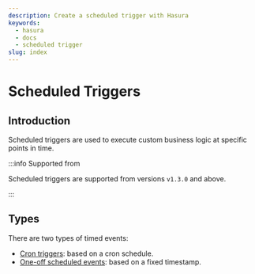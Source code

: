 ```yaml
---
description: Create a scheduled trigger with Hasura
keywords:
  - hasura
  - docs
  - scheduled trigger
slug: index
---
```



# Scheduled Triggers

## Introduction

Scheduled triggers are used to execute custom business logic at specific points in time.

<Thumbnail
  src="/img/graphql/core/scheduled-triggers/scheduled-trigger-arch.png"
  alt="Hasura scheduled trigger architecture"
  width="700px"
/>

:::info Supported from

Scheduled triggers are supported from versions `v1.3.0` and above.

:::

## Types

There are two types of timed events:

- [Cron triggers](/graphql/core/scheduled-triggers/create-cron-trigger.mdx): based on a cron schedule.
- [One-off scheduled events](/graphql/core/scheduled-triggers/create-one-off-scheduled-event.mdx): based on a fixed timestamp.
